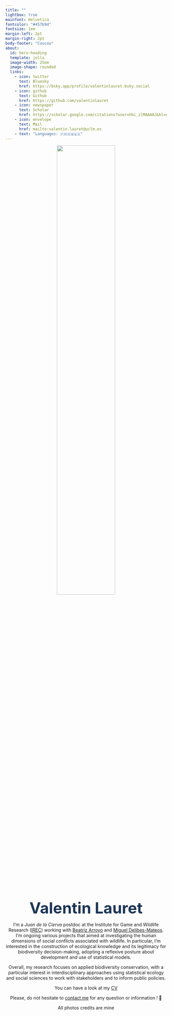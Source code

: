 ```yaml
---
title: ""
lightbox: true
mainfont: Helvetica
fontcolor: "#457b9d"
fontsize: 1em
margin-left: 2pt
margin-right: 2pt
body-footer: "Coucou"
about:
  id: hero-heading
  template: jolla
  image-width: 25em
  image-shape: rounded
  links:
    - icon: twitter
      text: Bluesky
      href: https://bsky.app/profile/valentinlauret.bsky.social
    - icon: github
      text: Github
      href: https://github.com/valentinlauret
    - icon: newspaper
      text: Scholar
      href: https://scholar.google.com/citations?user=hbi_zlMAAAAJ&hl=en
    - icon: envelope
      text: Mail
      href: mailto:valentin.lauret@uclm.es
    - text: "Languages: 🇫🇷🇬🇧🇪🇸"
---
```


<center>
![](img/profdof.jpg){width=60%}\

<font color="#1D3557" size=30>**Valentin Lauret**</font>
</center>

:::{#hero-heading} 
:::

<center>
I’m a *Juan de la Cierva* postdoc at the Institute for Game and Wildlife Research ([IREC](https://www.irec.es/en/)) working with [Beatriz Arroyo](https://www.irec.es/en/personal/detalle/arroyo-lopez-beatriz/) and [Miguel Delibes-Mateos](https://www.iesa.csic.es/directorio/miguel-delibes-mateos/). I'm ongoing various projects that aimed at investigating the human dimensions of social conflicts associated with wildlife. In particular, I'm interested in the construction of ecological knowledge and its legitimacy for biodiversity decision-making, adopting a reflexive posture about development and use of statistical models.

Overall, my research focuses on applied biodiversity conservation, with a particular interest in interdisciplinary approaches using statistical ecology and social sciences to work with stakeholders and to inform public policies.

You can have a look at my [CV](doc/CV.pdf)

Please, do not hesitate to [contact me](mailto:valentin.lauret@uclm.es) for any question or information ! 📮

All photos credits are mine</center>

